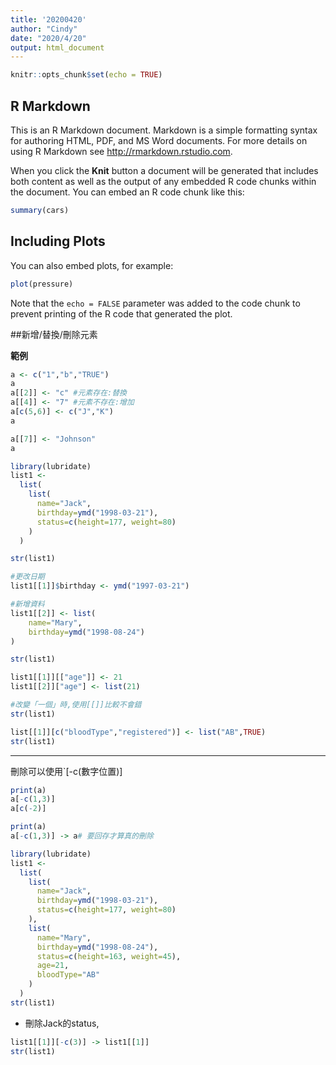 ```yaml
---
title: '20200420'
author: "Cindy"
date: "2020/4/20"
output: html_document
---
```


```r
knitr::opts_chunk$set(echo = TRUE)
```

## R Markdown

This is an R Markdown document. Markdown is a simple formatting syntax for authoring HTML, PDF, and MS Word documents. For more details on using R Markdown see <http://rmarkdown.rstudio.com>.

When you click the **Knit** button a document will be generated that includes both content as well as the output of any embedded R code chunks within the document. You can embed an R code chunk like this:

```r
summary(cars)
```

## Including Plots

You can also embed plots, for example:

```r
plot(pressure)
```

Note that the `echo = FALSE` parameter was added to the code chunk to prevent printing of the R code that generated the plot.






















































































##新增/替換/刪除元素


**範例**
```r
a <- c("1","b","TRUE")
a
a[[2]] <- "c" #元素存在:替換
a[[4]] <- "7" #元素不存在:增加
a[c(5,6)] <- c("J","K")
a
```

```r
a[[7]] <- "Johnson"
a
```




```r
library(lubridate)
list1 <-
  list(
    list(
      name="Jack",
      birthday=ymd("1998-03-21"),
      status=c(height=177, weight=80)
    )
  )

str(list1)
```

```r
#更改日期
list1[[1]]$birthday <- ymd("1997-03-21")

#新增資料
list1[[2]] <- list(
    name="Mary",
    birthday=ymd("1998-08-24")
)

str(list1)
```


```r
list1[[1]][["age"]] <- 21
list1[[2]]["age"] <- list(21)

#改變「一個」時,使用[[]]比較不會錯
str(list1)
```

```r
list[[1]][c("bloodType","registered")] <- list("AB",TRUE)
str(list1)
```


***



















































刪除可以使用`[-c(數字位置)]

```r
print(a)
a[-c(1,3)]
a[c(-2)]

print(a)
a[-c(1,3)] -> a# 要回存才算真的刪除
```

```r
library(lubridate)
list1 <-
  list(
    list(
      name="Jack",
      birthday=ymd("1998-03-21"),
      status=c(height=177, weight=80)
    ),
    list(
      name="Mary",
      birthday=ymd("1998-08-24"),
      status=c(height=163, weight=45),
      age=21,
      bloodType="AB"
    )
  )
str(list1)
```

 * 刪除Jack的status,
 
```r
list1[[1]][-c(3)] -> list1[[1]]
str(list1)
```
 
 
 
 
 